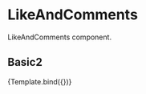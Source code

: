 
<Meta 
    title="Components/Content/LikeAndComments" 
    component={LikeAndComments}
/>

# LikeAndComments
LikeAndComments component.

<Props of={LikeAndComments} />



## Basic2
<Canvas>
  <Story 
    name="Basic2"
    args={{
        label : 'Label likeAndComments'
    }}
   >
        {Template.bind({})}
  </Story>
</Canvas>

<ArgsTable story="Basic2" />


